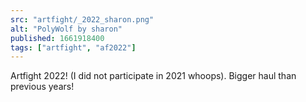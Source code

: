 ---
src: "artfight/_2022_sharon.png"
alt: "PolyWolf by sharon"
published: 1661918400
tags: ["artfight", "af2022"]
---

Artfight 2022! (I did not participate in 2021 whoops). Bigger haul than previous years!
